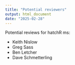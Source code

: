 ```yaml
---
title: "Potential reviewers"
output: html_document
date: "2025-02-28"
---
```


Potential reviews for hatchR ms:

* Keith Nislow
* Greg Sass
* Ben Letcher
* Dave Schmetterling
